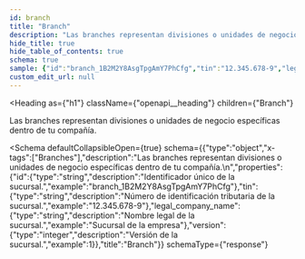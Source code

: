 ```yaml
---
id: branch
title: "Branch"
description: "Las branches representan divisiones o unidades de negocio específicas dentro de tu compañía."
hide_title: true
hide_table_of_contents: true
schema: true
sample: {"id":"branch_1B2M2Y8AsgTpgAmY7PhCfg","tin":"12.345.678-9","legal_company_name":"Sucursal de la empresa","version":1}
custom_edit_url: null
---
```



<Heading
  as={"h1"}
  className={"openapi__heading"}
  children={"Branch"}
>
</Heading>



Las branches representan divisiones o unidades de negocio específicas dentro de tu compañía.


<Schema
	defaultCollapsibleOpen={true}
  schema={{"type":"object","x-tags":["Branches"],"description":"Las branches representan divisiones o unidades de negocio específicas dentro de tu compañía.\n","properties":{"id":{"type":"string","description":"Identificador único de la sucursal.","example":"branch_1B2M2Y8AsgTpgAmY7PhCfg"},"tin":{"type":"string","description":"Número de identificación tributaria de la sucursal.","example":"12.345.678-9"},"legal_company_name":{"type":"string","description":"Nombre legal de la sucursal.","example":"Sucursal de la empresa"},"version":{"type":"integer","description":"Versión de la sucursal.","example":1}},"title":"Branch"}}
  schemaType={"response"}
>
  
</Schema>
            